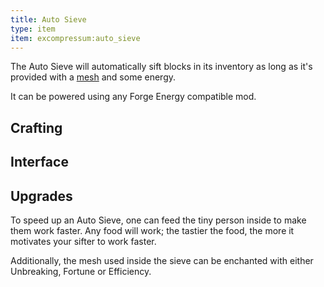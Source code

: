 ```yaml
---
title: Auto Sieve
type: item
item: excompressum:auto_sieve
---
```


The Auto Sieve will automatically sift blocks in its inventory as long as it's provided with a [mesh](../iron_mesh) and some energy.

It can be powered using any Forge Energy compatible mod.

## Crafting

<CraftingRecipe recipe="excompressum:auto_sieve" />

## Interface

<InterfaceScreen screen={autoSieveImage.src}>
  <InterfaceArea x="12" y="40" width="40" height="40" name="Input Slot" color="aqua" />
  <InterfaceArea x="12" y="94" width="40" height="40" name="Mesh Slot" color="orange" />
  <InterfaceArea x="110" y="12" width="184" height="148" name="Output Slots" color="lime" />
  <InterfaceArea x="300" y="12" width="40" height="148" name="Energy" color="red" />
  <InterfaceArea x="12" y="164" width="328" height="112" name="Player Inventory" color="purple" />
  <InterfaceArea x="12" y="280" width="328" height="40" name="Player Hotbar" color="purple" />
</InterfaceScreen>

## Upgrades

To speed up an Auto Sieve, one can feed the tiny person inside to make them work faster.
Any food will work; the tastier the food, the more it motivates your sifter to work faster.

Additionally, the mesh used inside the sieve can be enchanted with either Unbreaking, Fortune or Efficiency.
